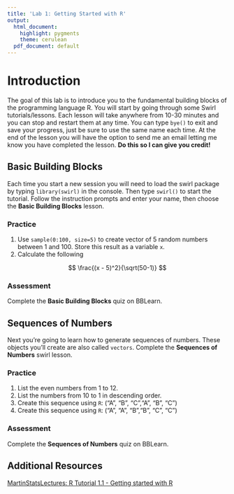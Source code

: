 ```yaml
---
title: 'Lab 1: Getting Started with R'
output:
  html_document:
    highlight: pygments
    theme: cerulean
  pdf_document: default
---
```


# Introduction 
The goal of this lab is to introduce you to the fundamental building blocks of the programming language R. You will start by going through some Swirl tutorials/lessons. Each lesson will take anywhere from 10-30 minutes and you can stop and restart them at any time. You can type `bye()` to exit and save your progress, just be sure to use the same name each time. At the end of the lesson you will have the option to send me an email letting me know you have completed the lesson. **Do this so I can give you credit!**


## Basic Building Blocks

Each time you start a new session you will need to load the swirl package by typing `library(swirl)` in the console. Then type `swirl()` to start the tutorial. Follow the instruction prompts and enter your name, then choose the **Basic Building Blocks** lesson. 

### Practice

1. Use `sample(0:100, size=5)` to create vector of 5 random numbers between 1 and 100. Store this result as a variable `x`. 
2. Calculate the following 

$$
\frac{(x - 5)^2}{\sqrt(50-1)}
$$

### Assessment
Complete the **Basic Building Blocks** quiz on BBLearn.

## Sequences of Numbers

Next you're going to learn how to generate sequences of numbers. These objects you'll create are also called `vectors`. Complete the **Sequences of Numbers** swirl lesson. 

### Practice

1. List the even numbers from 1 to 12.
2. List the numbers from 10 to 1 in descending order. 
3. Create this sequence using `R`: ("A", "B", "C","A", "B", "C")
4. Create this sequence using `R`: ("A", "A", "B","B", "C", "C")

### Assessment
Complete the **Sequences of Numbers** quiz on BBLearn.

## Additional Resources
[MartinStatsLectures: R Tutorial 1.1 - Getting started with R ](https://www.youtube.com/watch?v=UYclmg1_KLk)

